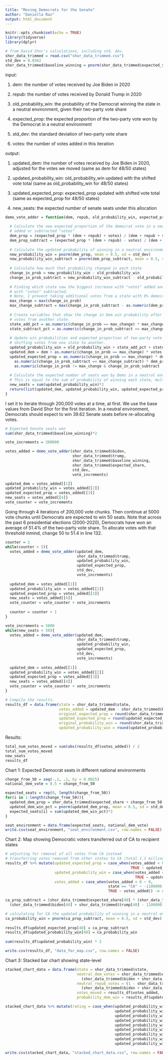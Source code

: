 ```yaml
---
title: "Moving Democrats for the Senate"
author: "Daniella Raz"
output: html_document
---
```


```r
knitr::opts_chunk$set(echo = TRUE)
library(tidyverse)
library(dplyr)

# from David Shor's calculations, including std. dev.
shor_data_trimmed = read.csv("shor_data_trimmed.csv")
std_dev = 0.0362
shor_data_trimmed$baseline_winning = pnorm(shor_data_trimmed$expected_share, mean = 0.5, sd = std_dev)
```

input:

  1. dem: the number of votes received by Joe Biden in 2020

  2. repub: the number of votes received by Donald Trump in 2020

  3. old_probability_win: the probability of the Democrat winning the state in a neutral environment, given their two-party vote share 

  4. expected_prop: the expected proportion of the two-party vote won by the Democrat in a neutral environment

  5. std_dev: the standard deviation of two-party vote share 

  6. votes: the number of votes added in this iteration
  
output:

  1. updated_dem: the number of votes received by Joe Biden in 2020, adjusted for the votes we moved (same as dem for 48/50 states)
  
  2. updated_probability_win: old_probability_win updated with the shifted vote total (same as old_probability_win for 48/50 states)
  
  3. updated_expected_prop: expected_prop updated with shifted vote total (same as expected_prop for 48/50 states)
  
  4. new_seats: the expected number of senate seats under this allocation
```r
demo_vote_adder = function(dem, repub, old_probability_win, expected_prop, std_dev, votes){
  
  # Calculate the new expected proportion of the democrat vote in a neutral environment if each state 
  # added or subtracted "votes" 
  dem_prop = (expected_prop * (dem + repub) + votes) / (dem + repub + votes)
  dem_prop_subtract = (expected_prop * (dem + repub) - votes) / (dem + repub - votes)
  
  # Calculate the updated probability of winning in a neutral environment if each state added or subtracted "votes"
  new_probability_win = pnorm(dem_prop, mean = 0.5, sd = std_dev)
  new_probability_win_subtract = pnorm(dem_prop_subtract, mean = 0.5, sd = std_dev)
  
  # Calculate how much that probability changed in each state
  change_in_prob = new_probability_win - old_probability_win
  change_in_prob_subtract = new_probability_win_subtract - old_probability_win
  
  # Finding which state saw the biggest increase with "votes" added and the smallest decrease
  # with "votes" subtracted. 
  # Note, I prevent taking additional votes from a state with 0% democrats. 
  max_change = max(change_in_prob)
  max_change_subtract = max(change_in_prob_subtract - as.numeric(dem_prop_subtract < 0)*100)
  
  # Create variables that show the change in Dem win probability after adding votes to 1 state and subtracting
  # votes from another state.
  state_add_pct = as.numeric(change_in_prob == max_change) * max_change
  state_subtract_pct = as.numeric(change_in_prob_subtract == max_change_subtract) * max_change_subtract
  
  # Update win probabilities and expected proportion of two-party vote won by Democrats in a neutral environment after
  # shifting votes from one state to another.
  updated_probability_win = old_probability_win + state_add_pct + state_subtract_pct
  updated_dem = dem + as.numeric(change_in_prob == max_change) * votes - as.numeric(change_in_prob_subtract == max_change_subtract) * votes
  updated_expected_prop = as.numeric(change_in_prob == max_change) * dem_prop + 
    as.numeric(change_in_prob_subtract == max_change_subtract) * dem_prop_subtract + 
    as.numeric(change_in_prob != max_change & change_in_prob_subtract != max_change_subtract) * expected_prop
  
  # Calculate the expected number of seats won by Dems in a neutral environment given the updated vote allocations.
  # This is equal to the sum of probability of winning each state, multiplied by 2. 
  new_seats = sum(updated_probability_win)*2
  return(list(updated_dem, updated_probability_win, updated_expected_prop, new_seats))
}
```


I set it to iterate through 200,000 votes at a time, at first. We use the base values from David
Shor for the first iteration. In a neutral environment, Democrats should expect to
win 39.62 Senate seats before re-allocating votes. 
```r
# Expected Senate seats won
sum(shor_data_trimmed$baseline_winning)*2

vote_increments = 200000

votes_added = demo_vote_adder(shor_data_trimmed$biden, 
                              shor_data_trimmed$trump, 
                              shor_data_trimmed$baseline_winning,
                              shor_data_trimmed$expected_share,
                              std_dev,
                              vote_increments)

updated_dem = votes_added[[1]]
updated_probability_win = votes_added[[2]]
updated_expected_prop = votes_added[[3]]
new_seats = votes_added[[4]]
vote_counter = vote_increments
```

Going through 4 iterations of 200,000 vote chunks. 
Then continue at 5000 vote chunks until Democrats are expected to win 50 seats. 
Note that across the past 6 presidential elections (2000-2020), Democrats have
won an average of 51.4% of the two-party vote share. 
To allocate votes with that threshold inmind, change 50 to 51.4 in line 132.
```r
counter = 1
while(counter < 5){
  votes_added = demo_vote_adder(updated_dem, 
                                shor_data_trimmed$trump,
                                updated_probability_win, 
                                updated_expected_prop,
                                std_dev, 
                                vote_increments)
  
  updated_dem = votes_added[[1]]
  updated_probability_win = votes_added[[2]]
  updated_expected_prop = votes_added[[3]]
  new_seats = votes_added[[4]]
  vote_counter = vote_counter + vote_increments
  
  counter = counter + 1
}

vote_increments = 5000
while(new_seats < 50){
  votes_added = demo_vote_adder(updated_dem, 
                                shor_data_trimmed$trump,
                                updated_probability_win, 
                                updated_expected_prop,
                                std_dev, 
                                vote_increments)
  
  updated_dem = votes_added[[1]]
  updated_probability_win = votes_added[[2]]
  updated_expected_prop = votes_added[[3]]
  new_seats = votes_added[[4]]
  vote_counter = vote_counter + vote_increments
}
```


```r
# Compile the results.
results_df = data.frame(state = shor_data_trimmed$state, 
                        votes_added = updated_dem - shor_data_trimmed$biden,
                        original_expected_prop = round(shor_data_trimmed$expected_share, 3),
                        updated_expected_prop = round(updated_expected_prop,3), 
                        original_probability_win = round(shor_data_trimmed$baseline_winning, 4),
                        updated_probability_win = round(updated_probability_win, 4))

```

Results: 

```r
total_num_votes_moved = sum(abs(results_df$votes_added)) / 2
total_num_votes_moved
new_seats
results_df

```

Chart 1: Expected Democrat seats in different national environments

```r
change_from_50 = seq(-.1, .1, by = 0.0025)
national_dem_vote = 0.5 + change_from_50

expected_seats = rep(0, length(change_from_50))
for(i in 1:length(change_from_50)){
  updated_dem_prop = shor_data_trimmed$expected_share + change_from_50[i]
  updated_dem_win_pct = pnorm(updated_dem_prop, mean = 0.5, sd = std_dev)
  expected_seats[i] = sum(updated_dem_win_pct)*2
}

seat_environment = data.frame(expected_seats, national_dem_vote)
write.csv(seat_environment, "seat_environment.csv", row.names = FALSE)
```

Chart 2: Map showing Democratic voters transferred out of CA to recipient states

```r
# adjusting for removal of all votes from CA instead
# transferring votes removed from other states to CA (total 1.1 million votes)
results_df %>% mutate(updated_expected_prop = case_when(votes_added < 0 ~ original_expected_prop,
                                                        TRUE ~ updated_expected_prop),
                      updated_probability_win = case_when(votes_added < 0 ~ original_probability_win,
                                                          TRUE ~ updated_probability_win),
                      votes_added = case_when(votes_added < 0 ~ 0,
                                              state == "CA" ~ -1100000,
                                              TRUE ~ votes_added)) -> results_df

ca_prop_subtract = (shor_data_trimmed$expected_share[40] * (shor_data_trimmed$biden[40] + shor_data_trimmed$trump[40]) - 1100000) / 
  (shor_data_trimmed$biden[40] + shor_data_trimmed$trump[40] - 1100000)

# calculating for CA the updated probability of winning in a neutral environment if each state added or subtracted "votes"
ca_probability_win = pnorm(ca_prop_subtract, mean = 0.5, sd = std_dev)
 
results_df$updated_expected_prop[40] = ca_prop_subtract
results_df$updated_probability_win[40] = ca_probability_win
  
sum(results_df$updated_probability_win) * 2

write.csv(results_df, "data_for_map.csv", row.names = FALSE)
```

Chart 3: Stacked bar chart showing state-level

```r
stacked_chart_data = data.frame(state = shor_data_trimmed$state,
                                neutral_dem_votes = shor_data_trimmed$expected_share * 
                                  (shor_data_trimmed$biden + shor_data_trimmed$trump),
                                neutral_repub_votes = (1 - shor_data_trimmed$expected_share) *
                                  (shor_data_trimmed$biden + shor_data_trimmed$trump),
                                votes_moved = results_df$votes_added,
                                probability_dem_win = results_df$updated_probability_win)

stacked_chart_data %>% mutate(rating = case_when(updated_probability_win <= 0.01 ~ "safe republican",
                                                 updated_probability_win > 0.01 & updated_probability_win <= 0.1 ~ "solid republican",
                                                 updated_probability_win > 0.1 & updated_probability_win <= 0.25 ~ "likely republican",
                                                 updated_probability_win > 0.25 & updated_probability_win <= 0.4 ~ "lean republican",
                                                 updated_probability_win > 0.4 & updated_probability_win <= 0.6 ~ "toss up",
                                                 updated_probability_win > 0.6 & updated_probability_win <= 0.75 ~ "lean democrat",
                                                 updated_probability_win > 0.75 & updated_probability_win <= 0.9 ~ "likely democrat",
                                                 updated_probability_win > 0.9 & updated_probability_win <= 0.99 ~ "solid democrat",
                                                 updated_probability_win > 0.99 ~ "safe democrat")) -> stacked_chart_data

write.csv(stacked_chart_data, "stacked_chart_data.csv", row.names = FALSE)

```


